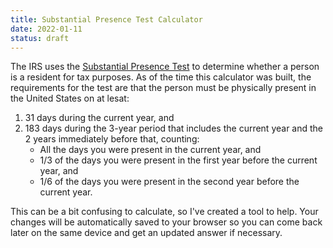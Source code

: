 ```yaml
---
title: Substantial Presence Test Calculator
date: 2022-01-11
status: draft
---
```


The IRS uses the [Substantial Presence
Test](https://www.irs.gov/individuals/international-taxpayers/substantial-presence-test) to determine whether
a person is a resident for tax purposes. As of the time this calculator was built, the requirements for the
test are that the person must be physically present in the United States on at lesat:

1. 31 days during the current year, and
2. 183 days during the 3-year period that includes the current year and the 2 years immediately before that,
   counting:
   - All the days you were present in the current year, and
   - 1/3 of the days you were present in the first year before the current year, and
   - 1/6 of the days you were present in the second year before the current year.

This can be a bit confusing to calculate, so I've created a tool to help. Your changes will be automatically
saved to your browser so you can come back later on the same device and get an updated answer if necessary.

<br />

<SubstantialPresenceTest />

<br />
